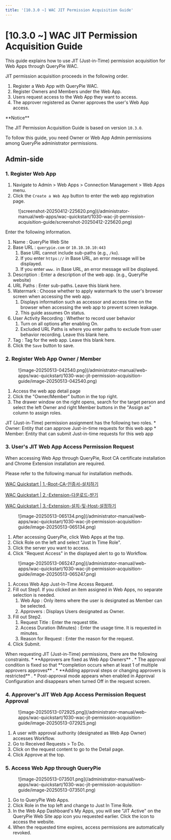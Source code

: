 ```yaml
---
title: '[10.3.0 ~] WAC JIT Permission Acquisition Guide'
---
```



# [10.3.0 ~] WAC JIT Permission Acquisition Guide

This guide explains how to use JIT (Just-in-Time) permission acquisition for Web Apps through QueryPie WAC.

JIT permission acquisition proceeds in the following order.

1. Register a Web App with QueryPie WAC.
2. Register Owners and Members under the Web App.
3. Users request access to the Web App they want to access.
4. The approver registered as Owner approves the user's Web App access.

<Callout type="info">
**Notice**

The JIT Permission Acquisition Guide is based on version `10.3.0`.

To follow this guide, you need Owner or Web App Admin permissions among QueryPie administrator permissions.
</Callout>


## Admin-side

### 1. Register Web App

1. Navigate to Admin &gt; Web Apps &gt; Connection Management &gt; Web Apps menu.
2. Click the `Create a Web App` button to enter the web app registration page.

<figure data-layout="center" data-align="center">
![screenshot-20250412-225620.png](/administrator-manual/web-apps/wac-quickstart/1030-wac-jit-permission-acquisition-guide/screenshot-20250412-225620.png)
</figure>

Enter the following information.

1. Name : QueryPie Web Site
2. Base URL : `querypie.com` or `10.10.10.10:443` 
    1. Base URL cannot include sub-paths (e.g., `/ko`).
    2. If you enter `https://` in Base URL, an error message will be displayed.
    3. If you enter `www.` in Base URL, an error message will be displayed.
3. Description : Enter a description of the web app. (e.g., QueryPie website)
4. URL Paths : Enter sub-paths. Leave this blank here.
5. Watermark : Choose whether to apply watermark to the user's browser screen when accessing the web app.
    1. Displays information such as accessor and access time on the browser when accessing the web app to prevent screen leakage.
    2. This guide assumes On status.
6. User Activity Recording : Whether to record user behavior
    1. Turn on all options after enabling On.
    2. Excluded URL Paths is where you enter paths to exclude from user behavior recording. Leave this blank here.
7. Tag : Tag for the web app. Leave this blank here.
8. Click the `Save` button to save.

### 2. Register Web App Owner / Member

<figure data-layout="center" data-align="center">
![image-20250513-042540.png](/administrator-manual/web-apps/wac-quickstart/1030-wac-jit-permission-acquisition-guide/image-20250513-042540.png)
</figure>

1. Access the web app detail page 
2. Click the "Owner/Member" button in the top right.
3. The drawer window on the right opens, search for the target person and select the left Owner and right Member buttons in the "Assign as" column to assign roles.

<Callout type="info">
JIT (Just-in-Time) permission assignment has the following two roles.
* Owner: Entity that can approve Just-in-time requests for this web app
* Member: Entity that can submit Just-in-time requests for this web app
</Callout>

### 3. User's JIT Web App Access Permission Request

<Callout type="info">
When accessing Web App through QueryPie, Root CA certificate installation and Chrome Extension installation are required.

Please refer to the following manual for installation methods.

[WAC Quickstart | 1.-Root-CA-인증서-설치하기](.#1.-root-ca-%ec%9d%b8%ec%a6%9d%ec%84%9c-%ec%84%a4%ec%b9%98%ed%95%98%ea%b8%b0)

[WAC Quickstart | 2.-Extension-다운로드-받기](.#2.-extension-%eb%8b%a4%ec%9a%b4%eb%a1%9c%eb%93%9c-%eb%b0%9b%ea%b8%b0)

[WAC Quickstart | 3.-Extension-설치-및-Host-설정하기](.#3.-extension-%ec%84%a4%ec%b9%98-%eb%b0%8f-host-%ec%84%a4%ec%a0%95%ed%95%98%ea%b8%b0)
</Callout>

<figure data-layout="center" data-align="center">
![image-20250513-065134.png](/administrator-manual/web-apps/wac-quickstart/1030-wac-jit-permission-acquisition-guide/image-20250513-065134.png)
</figure>

1. After accessing QueryPie, click Web Apps at the top.
2. Click Role on the left and select "Just In Time Role".
3. Click the server you want to access.
4. Click "Request Access" in the displayed alert to go to Workflow.


<figure data-layout="center" data-align="center">
![image-20250513-065247.png](/administrator-manual/web-apps/wac-quickstart/1030-wac-jit-permission-acquisition-guide/image-20250513-065247.png)
</figure>

1. Access Web App Just-In-Time Access Request.
2. Fill out Step1. If you clicked an item assigned in Web Apps, no separate selection is needed.
    1. Web App : Only items where the user is designated as Member can be selected.
    2. Approvers : Displays Users designated as Owner.
3. Fill out Step2.
    1. Request Title : Enter the request title.
    2. Access Duration (Minutes) : Enter the usage time. It is requested in minutes.
    3. Reason for Request : Enter the reason for the request.
4. Click Submit.

<Callout type="info">
When requesting JIT (Just-in-Time) permissions, there are the following constraints.
*  **Approvers are fixed as Web App Owners** .
* The approval condition is fixed so that **completion occurs when at least 1 of multiple approvers approves** .
*  **Adding approval steps or changing approvers is restricted** .
* Post-approval mode appears when enabled in Approval Configuration and disappears when turned Off in the request screen.
</Callout>

### 4. Approver's JIT Web App Access Permission Request Approval

<figure data-layout="center" data-align="center">
![image-20250513-072925.png](/administrator-manual/web-apps/wac-quickstart/1030-wac-jit-permission-acquisition-guide/image-20250513-072925.png)
</figure>

1. A user with approval authority (designated as Web App Owner) accesses Workflow.
2. Go to Received Requests &gt; To Do.
3. Click on the request content to go to the Detail page.
4. Click Approve at the top.


### 5. Access Web App through QueryPie

<figure data-layout="center" data-align="center">
![image-20250513-073501.png](/administrator-manual/web-apps/wac-quickstart/1030-wac-jit-permission-acquisition-guide/image-20250513-073501.png)
</figure>

1. Go to QueryPie Web Apps.
2. Click Role in the top left and change to Just In Time Role.
3. In the Web App Dashboard's My Apps, you will see "JIT Active" on the QueryPie Web Site app icon you requested earlier. Click the icon to access the website.
4. When the requested time expires, access permissions are automatically revoked.


